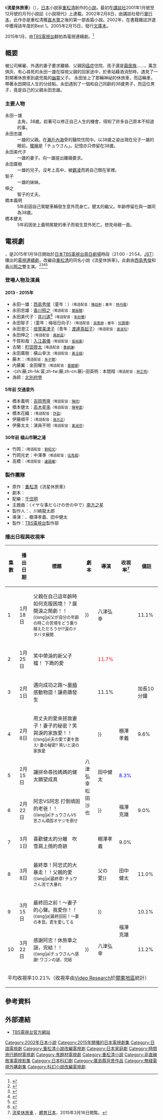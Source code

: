 {{noteTA
|G1=JP Show
}}
{{Infobox Book
| name          = 流星休旅車
| title_orig    = {{lang|ja|流星ワゴン}}
| translator    = {{flagicon|TWN}} 蕭照芳
| image         = 
| image_caption = 
| author        = [[重松清|重松清]]
| illustrator   = 
| cover_artist  = 
| country       = {{JPN}}
| language      = [[日語|日語]]、[[繁體中文|繁體中文]]
| series        = 
| subject       = 
| genre         = [[小說|小說]]
| publisher     = {{flagicon|JPN}} [[講談社|講談社]]（[[單行本|單行本]]、[[文庫本|文庫本]]）<br>{{flagicon|TWN}} [[春天出版國際文化有限公司|春天出版國際文化有限公司]]
| pub_date      = {{flagicon|JPN}} 2002年2月8日（[[單行本|單行本]]）<br>{{flagicon|JPN}} 2005年2月15日（[[文庫本|文庫本]]）<br>{{flagicon|TWN}} 2018年10月31日
| english_pub_date = 
| media_type    = [[單行本|單行本]]、[[文庫本|文庫本]]
| pages         = {{flagicon|JPN}} 392頁（[[單行本|單行本]]）<br>{{flagicon|TWN}} 399頁
| isbn          = {{flagicon|JPN}}ISBN 9784062111102（[[單行本|單行本]])<br>{{flagicon|TWN}}ISBN 9789579609838
| oclc          = 
| preceded_by   = 
| followed_by   = 
}}
{{文學}}
《'''流星休旅車'''》（{{lang-ja|流星ワゴン}}），[[日本|日本]]小說家[[重松清|重松清]]創作的[[小說|小說]]。最初在[[講談社|講談社]]2001年1月號至12月號的月刊小說誌《小說現代》上連載。2002年2月8日，由講談社發行[[單行本|單行本]]，此作亦是重松清獲[[直木賞|直木賞]]之後的第一部長篇小說。2002年，在書籍雜誌評選中獲得該年度的Best 1。2005年2月15日，發行[[文庫本|文庫本]]。

2015年1月，由[[TBS電視台|TBS電視台]]翻拍為電視連續劇。<ref>{{cite web|url=http://thetv.jp/news_detail/52757/|title=西島秀俊を主演に重松清「流星ワゴン」を映像化|publisher=webザテレビジョン|date=2014-11-26|accessdate=2014-11-26|archive-date=2016-03-04|archive-url=https://web.archive.org/web/20160304194138/http://thetv.jp/news_detail/52757/|dead-url=no}}</ref>

== 概要 ==
被公司解雇、外遇的妻子要求離婚、父親因[[癌症|癌症]]住院、孩子還是[[繭居族|繭居族]]……，萬念俱灰、有心尋死的永田一雄在探視父親的回家途中，於車站藉酒消愁時，遇見了一對開著休旅車到處兜風的[[幽靈|幽靈]]父子。
永田坐上了那輛神祕的休旅車，而這輛車，帶著永田開往人生的分歧點。永田遇到了一個和自己同齡的38歲男子，而這位男子，竟是自己的父親永田忠雄。

=== 主要人物 ===
; 永田一雄
: 主角，38歲。趁著可以修正自己人生的機會，得知了許多自己原本不知道的事。
; 永田忠雄
: 一雄的父親。在[[瀨戶內海|瀨戶內海]]旁的醫院住院中。以38歲之姿出現在兒子一雄的眼前。[[暱稱|暱稱]]是「チュウさん」。記憶亦只停留在38歲。
; 永田美代子
: 一雄的妻子。向一雄提出離婚要求。
; 永田廣樹
: 一雄的兒子。沒考上高中，被[[霸凌|霸凌]]而將自己關在家裡。
; 智子
: 一雄的妹妹。
; 伸之
: 智子的丈夫。
; 橋本義明
: 5年前因自己駕駛車輛發生意外而身亡。健太的繼父。年齡停留在與一雄同為38歲。
; 橋本健太
: 5年前因坐上義明駕駛的車子而發生意外死亡。想見母親一面。

== 電視劇 ==
{{電視節目資訊框
| 顏色       =  #DAA520
| 名稱       = 流星休旅車
| 原名       = {{lang|ja|流星ワゴン}}
| 圖片       = Wagon2015.JPG
| 類型       =  家庭
| 原創       = [[重松清|重松清]]《流星休旅車》
| 導演       = {{link-ja|福澤克雄|福澤克雄}}、棚澤孝義、田中健太
| 編劇       = {{link-ja|八津弘幸|八津弘幸}}
| 演出       = [[西島秀俊|西島秀俊]]、[[香川照之|香川照之]]
| 主題曲     = 〈イヤな事だらけの世の中で〉<br>[[南方之星|南方之星]]<ref>{{Cite web |url=http://www.barks.jp/news/?id=1000110509 |title=サザンオールスターズの新曲「イヤな事だらけの世の中で」がTBS日曜劇場『流星ワゴン』主題歌に |access-date=2014-12-10 |archive-date=2020-11-28 |archive-url=https://web.archive.org/web/20201128173220/https://www.barks.jp/news/?id=1000110509 |dead-url=no }}</ref>
| 國家       = {{JPN}}
| 地區       = {{JPN}}
| 語言       = [[日語|日語]]
| 季數       = 
| 集數       = 10
| 製作人     = {{link-ja|伊與田英德|伊與田英徳}}、川嶋龍太郎
| 外景       = {{JPN}}
| 每集長     = 54分鐘（含廣告）
| 頻道       = [[TBS電視台|TBS電視台]]
| 電視網     = 
| 音訊制式   = [[立體聲|立體聲]]
| 開始       = 2015年1月18日
| 結束       = 2015年3月22日
| 中國大陸名稱 = 
| 台灣名稱     =
| 港澳名稱     = 流星旅行車
| 馬新名稱     = 
| 官方網站   = http://www.tbs.co.jp/ryusei_wagon/
| imdb_id    = 
| tv_com_id  = 
}}
{{日本作品|流星休旅車|流星ワゴン|Second Chance Chauffeur}}，是2015年1月18日開始於[[日本|日本]][[TBS電視台|TBS電視台]][[周日劇場|周日劇場]]時段（21:00 - 21:54，[[日本標準時|JST]]）播出的[[電視連續劇|電視連續劇]]，改編自[[重松清|重松清]]的同名小說《流星休旅車》。此劇由[[西島秀俊|西島秀俊]]和[[香川照之|香川照之]]雙主演。<ref>{{cite web|url=http://www.sponichi.co.jp/entertainment/news/2014/11/26/kiji/K20141126009353760.html|title=西島秀俊&香川照之 父子役で共演!半沢スタッフ集結「流星ワゴン」|publisher=スポニチアネックス|date=2014-11-26|accessdate=2014-11-26|archive-date=2020-08-13|archive-url=https://web.archive.org/web/20200813093118/https://www.sponichi.co.jp/entertainment/news/2014/11/26/kiji/K20141126009353760.html|dead-url=no}}</ref><ref>{{cite web|url=http://www.jiji.com/jc/zc?k=201411/2014112600001&g=etm|title=西島秀俊の父親役に香川照之=「流星ワゴン」ドラマ化、「衝撃のキャスティング」|publisher=時事通信|date=2014-11-26|accessdate=2014-11-26|archive-date=2015-04-28|archive-url=https://web.archive.org/web/20150428021817/http://www.jiji.com/jc/zc?k=201411%2F2014112600001&g=etm|dead-url=no}}</ref><ref>{{cite web|url=http://www.cinemacafe.net/article/2014/11/26/27604.html|title=西島秀俊主演! 直木賞作家・重松清ベストセラー小説「流星ワゴン」ドラマ化|publisher=CinemaCafe.net|date=2014-11-26|accessdate=2014-11-26|archive-date=2016-08-27|archive-url=https://web.archive.org/web/20160827224715/http://www.cinemacafe.net/article/2014/11/26/27604.html|dead-url=no}}</ref><ref>{{Cite web |url=http://mantan-web.jp/2015/01/17/20150116dog00m200076000c.html |title=注目ドラマ紹介 ： 「流星ワゴン」　西島秀俊が香川照之と“親子”に |access-date=2015-01-17 |archive-date=2016-03-04 |archive-url=https://web.archive.org/web/20160304114643/http://mantan-web.jp/2015/01/17/20150116dog00m200076000c.html |dead-url=no }}</ref>

=== 登場人物及演員 ===
==== 2013 - 2015年 ====
* 永田一雄：[[西島秀俊|西島秀俊]]（童年：{{link-ja|佐藤詩音|佐藤詩音}}）<small>（粵語配音：[[陳廷軒_(配音員)|陳廷軒]]；童年：[[林丹鳳|林丹鳳]]）</small>
* 永田忠雄：[[香川照之|香川照之]]<small>（粵語配音：[[葉振聲|葉振聲]]）</small>
* 永田美代子：[[井川遙|井川遙]]<ref>{{cite web|url=http://mdpr.jp/news/detail/1449119|title=西島秀俊、井川遥ら豪華キャストで新ドラマ ベストセラー小説を映像化|publisher=モデルプレス|date=2014-11-26|accessdate=2014-11-26|archive-date=2016-03-05|archive-url=https://web.archive.org/web/20160305072515/http://mdpr.jp/news/detail/1449119|dead-url=no}}</ref><small>（粵語配音：[[朱妙蘭|朱妙蘭]]）</small>
* 永田智子：{{link-ja|市川實和子|市川実和子}}（童年：梅垣日向子）<small>（粵語配音：[[吳羨婷|吳羨婷]]；童年：[[何寶珊|何寶珊]]）</small>
* 永田澄江：[[倍賞美津子|倍賞美津子]]（青年：[[渡邊真起子|渡邊真起子]]）<small>（粵語配音：[[袁淑珍|袁淑珍]]）</small>
* 永田伸之：{{link-ja|高橋洋|高橋洋 (舞台俳優)}}<small>（粵語配音：[[黃啟昌|黃啟昌]]）</small>
* 千賀和哉：[[入江甚儀|入江甚儀]]<small>（粵語配音：[[張裕東|張裕東]]）</small>
* 古閑：[[町田啓太|町田啓太]]<small>（粵語配音：[[曹啟謙|曹啟謙]]）</small>
* 永田廣樹：橫山幸汰<small>（粵語配音：[[黃玉娟|黃玉娟]]）</small>
* 藤木：{{link-ja|木下鳳華|木下ほうか}}<small>（粵語配音：[[朱子聰|朱子聰]]）</small>
* 内藤翼：金田耀生<small>（粵語配音：[[雷碧娜|雷碧娜]]）</small>
* -{zh:藤;zh-hk:富;zh-tw:藤;zh-cn:藤}-田英明：本間翔<small>（粵語配音：[[林芷筠|林芷筠]]）</small>
* 漁師：[[北別府學|北別府學]]

==== 5年前 交通意外 ====
* 橋本義明：[[吉岡秀隆|吉岡秀隆]]<small>（粵語配音：[[陳欣_(配音員)|陳欣]]）</small>
* 橋本健太：[[高木星來|高木星來]]<small>（粵語配音：[[陳琴雲|陳琴雲]]）</small>
* 橋本花織：{{link-ja|中島博子|中島ひろ子}}<small>（粵語配音：[[許盈|許盈]]）</small>
* 伊藤順平：{{link-ja|須田邦裕|須田邦裕}}<small>（粵語配音：[[張方正|張方正]]）</small>
* 伊藤太太：演員不明<small>（粵語配音：[[黃淑芬|黃淑芬]]）</small>

==== 30年前 福山市鞆之浦 ====
* 竹岡：{{link-ja|山本亨|山本亨}}<small>（粵語配音：[[劉昭文|劉昭文]]）</small>
* 竹岡光史：中澤準<small>（粵語配音：[[伍秀霞|伍秀霞]]）</small>
* 高橋：{{link-ja|天野勝弘|天野勝弘}}<small>（粵語配音：[[盧國權|盧國權]]）</small>

=== 製作團隊 ===
* 原作：[[重松清|重松清]]《流星休旅車》
* 劇本：{{link-ja|八津弘幸|八津弘幸}}
* 配樂：[[千住明|千住明]]
* 主題曲：〈イヤな事だらけの世の中で〉[[南方之星|南方之星]]
* 製作人：{{link-ja|伊與田英德|伊與田英徳}}、川嶋龍太郎
* 導演：{{link-ja|福澤克雄|福澤克雄}}、棚澤孝義、田中健太
* 製作：[[TBS電視台|TBS電視台]]製作部

=== 播出日程與收視率 ===
{| class="wikitable" style="text-align:center"
|-
!集數!!播出日期!!標題!!劇本!!導演!!收視率<ref>[http://www.sponichi.co.jp/entertainment/yomimono/drama/2015/01_03/ryusei_wagon/ 流星休旅車] {{webarchive|url=https://web.archive.org/web/20150924182322/http://www.sponichi.co.jp/entertainment/yomimono/drama/2015/01_03/ryusei_wagon/ |date=2015-09-24 }}、[[體育日本|體育日本]]、2015年3月16日閲覧。</ref>!!備註
|-
|1||1月18日||父親在自己這年齡時如何克服困境！？展開淚之鬧劇！！<br><small>{{lang|ja|父が自分の年齢の時この苦境をどう乗り越えただろうか!?涙のドタバタ展開!!}}</small>||八津弘幸||rowspan="3"|{{link-ja|福澤克雄|福澤克雄}}||11.1%||加長1小時
|-
|2||1月25日||笑中帶淚的新父子檔！ 下跪的愛<br><small>{{lang|ja|笑って泣ける親子の新コンビ! 土下座愛}}</small>||rowspan="8"|八津弘幸<br>松田沙也||<font color=red>11.7%||
|-
|3||2月{{0}}1日||邁向成功之路～[[單槓|單槓]]感動物語！讓奇蹟發生<br><small>{{lang|ja|成功への道〜鉄棒感動物語! 奇跡を起こせ}}</small>||11.1%||加長10分鐘
|-
|4||2月{{0}}8日||用丈夫的愛來拯救妻子！妻子的秘密？笑與淚的家族愛！！<br><small>{{lang|ja|夫の愛で妻を救え! 妻の秘密? 笑いと涙の家族愛!!}}</small>||棚澤孝義||{{0}}9.6%||
|-
|5||2月15日||讓拼命尋找媽媽的健太願望成真<br><small>{{lang|ja|ママを探しに大奮闘健太の願いを叶えろ}}</small>||田中健太||<font color=blue>{{0}}8.3%||
|-
|6||2月22日||阿忠VS阿忠  打倒頑固的老爸！！<br><small>{{lang|ja|チュウさんVS忠さん頑固オヤジを倒せ!!}}</small>||福澤克雄||{{0}}9.0%||
|-
|7||3月{{0}}1日||喜歡健太的分離　吹雪肩上揹的奇跡<br><small>{{lang|ja|健太の別れは好かん 吹雪の肩車で奇跡を}}</small>||棚澤孝義 	||{{0}}9.0%||
|-
|8||3月{{0}}8日||最終章！阿忠式的大暴走！！父親的愛<br><small>{{lang|ja|最終章! チュウさん流で大暴れ!! 父の愛}}</small>||田中健太||11.0%||
|-
|9||3月15日||最終回之前！～妻子的心聲。我愛你！！<br><small>{{lang|ja|最終回前！〜妻の本音。君を愛してる!!}}</small>||rowspan="2"|福澤克雄||10.1%||
|-
|10||3月22日||感謝阿忠！休旅車之謎，完結！！<br><small>{{lang|ja|チュウさんへ感謝! ワゴンの謎、完結!!}}</small>||八津弘幸||11.2%||
|-
!colspan="7"|平均收視率10.21%（收視率由[[Video_Research|Video Research]]於[[關東地區|關東地區]]統計）
|}

== 參考資料 == 
{{Reflist}}

== 外部連結 ==
* [http://www.tbs.co.jp/ryusei_wagon/ TBS電視台官方網站] {{Wayback|url=http://www.tbs.co.jp/ryusei_wagon/ |date=20210206131350 }}{{ja}}

{{電視節目的變遷
|電視台={{flagicon|JPN}} [[TBS電視台|TBS電視台]]系列
|播放檔次=[[周日劇場|周日劇場]]
|節目名稱=-{流星休旅車}-<br />（2015年1月18日－3月22日）
|上一節目=-{[[對不起青春！|對不起青春！]]}-<br/>（2014年10月12日－12月21日）
|下一節目=[[天皇的御廚#連續劇（2015年版）|天皇的御廚]]<br/>（2015年4月26日－7月12日）
}}
{{電視節目的變遷
|電視台= {{flagicon|HK}} 香港 [[TVB日劇台|TVB日劇台]]
|播放檔次= 星期六 13:30 - 15:25、17:30 - 19:30及21:30 - 23:30<br/>6月20日 13:30 - 14:30、17:30 - 18:30及21:30 - 22:30
|節目名稱= -{流星旅行車}-<br/>（2015.5.16 - 2015.6.20）
|上一節目= [[純白|純白]]<br/>（2015.4.11 - 2015.5.9）
|下一節目= {{link-ja|生存的理由|ママとパパが生きる理由。}}<br/>（2015.6.20 - 2015.7.4）
}}
{{周日劇場}}
{{2015年香港播出之日劇}}
{{DEFAULTSORT:Ryūsei Wagon}}
[[Category:2002年日本小說|Category:2002年日本小說]]
[[Category:2015年開播的日本電視劇集|Category:2015年開播的日本電視劇集]]
[[Category:日語電視劇|Category:日語電視劇]]
[[Category:重松清小說改編電視劇|Category:重松清小說改編電視劇]]
[[Category:日本家庭劇|Category:日本家庭劇]]
[[Category:時間旅行題材電視劇|Category:時間旅行題材電視劇]]
[[Category:鬼題材電視劇|Category:鬼題材電視劇]]
[[Category:重松清小說|Category:重松清小說]]
[[Category:非直線敘事電視影集|Category:非直線敘事電視影集]]
[[Category:日本科幻劇|Category:日本科幻劇]]
[[Category:廣島縣背景作品|Category:廣島縣背景作品]]
[[Category:無綫電視外購劇集|Category:無綫電視外購劇集]]
[[Category:科幻小說改編電視劇|Category:科幻小說改編電視劇]]